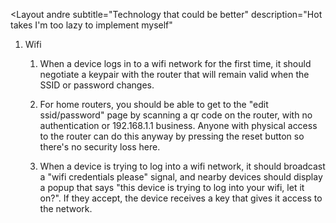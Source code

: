 <Layout
  andre
  subtitle="Technology that could be better"
  description="Hot takes I'm too lazy to implement myself"
>

1. Wifi

   1. When a device logs in to a wifi network for the first time, it should negotiate a keypair with the router that will remain valid when the SSID or password changes.

   1. For home routers, you should be able to get to the "edit ssid/password" page by scanning a qr code on the router, with no authentication or 192.168.1.1 business. Anyone with physical access to the router can do this anyway by pressing the reset button so there's no security loss here.

   1. When a device is trying to log into a wifi network, it should broadcast a "wifi credentials please" signal, and nearby devices should display a popup that says "this device is trying to log into your wifi, let it on?". If they accept, the device receives a key that gives it access to the network.

</Layout>
